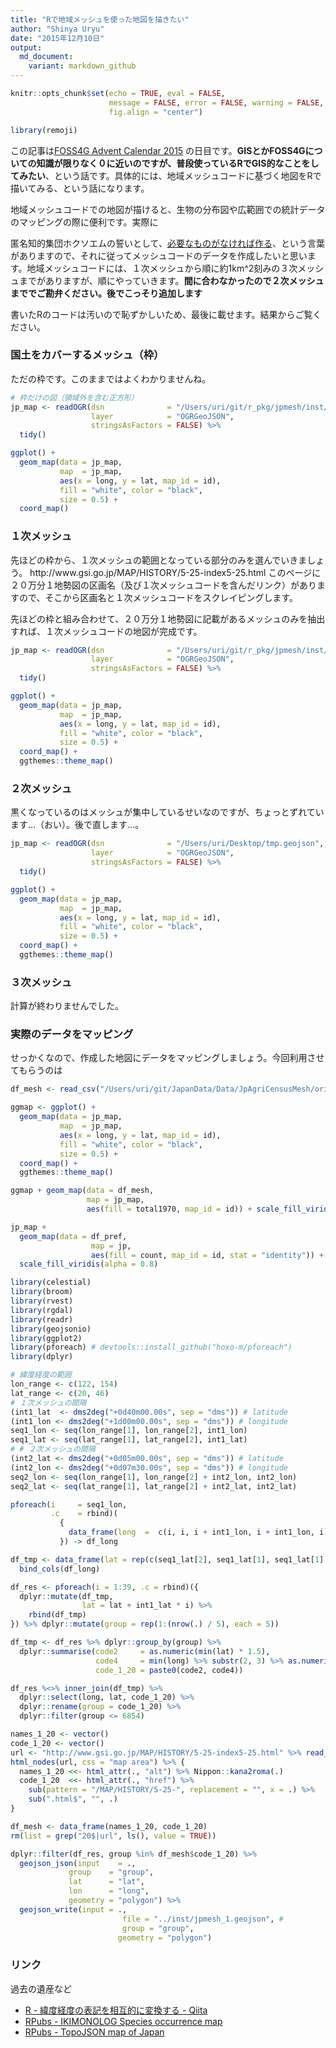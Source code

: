 ```yaml
---
title: "Rで地域メッシュを使った地図を描きたい"
author: "Shinya Uryu"
date: "2015年12月10日"
output: 
  md_document:
    variant: markdown_github
---
```


```r
knitr::opts_chunk$set(echo = TRUE, eval = FALSE, 
                      message = FALSE, error = FALSE, warning = FALSE,
                      fig.align = "center")
```

```r
library(remoji)
```

この記事は[FOSS4G Advent Calendar 2015](https://qiita.com/advent-calendar/2015/foss4g) の日目です。**GISとかFOSS4Gについての知識が限りなく０に近いのですが、普段使っているRでGIS的なことをしてみたい**、という話です。具体的には、<span class = "hlt_bf">地域メッシュコードに基づく地図をRで描いてみる</span>、という話になります。

地域メッシュコードでの地図が描けると、生物の分布図や広範囲での統計データのマッピングの際に便利です。実際に

匿名知的集団ホクソエムの誓いとして、[必要なものがなければ作る](https://twitter.com/dichika/status/667724714442293248)、という言葉がありますので、それに従ってメッシュコードのデータを作成したいと思います。地域メッシュコードには、１次メッシュから順に約1km^2刻みの３次メッシュまでがありますが、順にやっていきます。**間に合わなかったので２次メッシュまででご勘弁ください。後でこっそり追加します**

書いたRのコードは汚いので恥ずかしいため、最後に載せます。結果からご覧ください。

### 国土をカバーするメッシュ（枠）

ただの枠です。このままではよくわかりませんね。

```r
# 枠だけの図（領域外を含む正方形）
jp_map <- readOGR(dsn              = "/Users/uri/git/r_pkg/jpmesh/inst/jpmesh_1_sq_range.geojson",
                  layer            = "OGRGeoJSON",
                  stringsAsFactors = FALSE) %>% 
  tidy()

ggplot() + 
  geom_map(data = jp_map, 
           map  = jp_map,
           aes(x = long, y = lat, map_id = id), 
           fill = "white", color = "black",
           size = 0.5) + 
  coord_map()
```


### １次メッシュ

先ほどの枠から、１次メッシュの範囲となっている部分のみを選んでいきましょう。 http://www.gsi.go.jp/MAP/HISTORY/5-25-index5-25.html このページに２０万分１地勢図の区画名（及び１次メッシュコードを含んだリンク）がありますので、そこから区画名と１次メッシュコードをスクレイピングします。

先ほどの枠と組み合わせて、２０万分１地勢図に記載があるメッシュのみを抽出すれば、１次メッシュコードの地図が完成です。

```r
jp_map <- readOGR(dsn              = "/Users/uri/git/r_pkg/jpmesh/inst/jpmesh_1.geojson",
                  layer            = "OGRGeoJSON",
                  stringsAsFactors = FALSE) %>% 
  tidy()

ggplot() + 
  geom_map(data = jp_map, 
           map  = jp_map,
           aes(x = long, y = lat, map_id = id), 
           fill = "white", color = "black",
           size = 0.5) + 
  coord_map() +
  ggthemes::theme_map()
```

### ２次メッシュ

黒くなっているのはメッシュが集中しているせいなのですが、ちょっとずれています...（おい）。後で直します...。

```r
jp_map <- readOGR(dsn              = "/Users/uri/Desktop/tmp.geojson",
                  layer            = "OGRGeoJSON",
                  stringsAsFactors = FALSE) %>% 
  tidy()

ggplot() + 
  geom_map(data = jp_map, 
           map  = jp_map,
           aes(x = long, y = lat, map_id = id), 
           fill = "white", color = "black",
           size = 0.5) + 
  coord_map() +
  ggthemes::theme_map()
```

### ３次メッシュ

計算が終わりませんでした。

### 実際のデータをマッピング

せっかくなので、作成した地図にデータをマッピングしましょう。今回利用させてもらうのは

```r
df_mesh <- read_csv("/Users/uri/git/JapanData/Data/JpAgriCensusMesh/original/Agricultural mesh dataset in Japan2nd.csv")

ggmap <- ggplot() + 
  geom_map(data = jp_map, 
           map  = jp_map,
           aes(x = long, y = lat, map_id = id), 
           fill = "white", color = "black",
           size = 0.5) + 
  coord_map() +
  ggthemes::theme_map()

ggmap + geom_map(data = df_mesh,
                 map = jp_map,
                 aes(fill = total1970, map_id = id)) + scale_fill_viridis(alpha = 0.8)

jp_map + 
  geom_map(data = df_pref, 
                  map = jp,
                  aes(fill = count, map_id = id, stat = "identity")) +
  scale_fill_viridis(alpha = 0.8)
```

```r
library(celestial)
library(broom)
library(rvest)
library(rgdal)
library(readr)
library(geojsonio)
library(ggplot2)
library(pforeach) # devtools::install_github("hoxo-m/pforeach")
library(dplyr)
```

```r
# 緯度経度の範囲
lon_range <- c(122, 154)
lat_range <- c(20, 46)
# １次メッシュの間隔
(int1_lat  <- dms2deg("+0d40m00.00s", sep = "dms")) # latitude
(int1_lon <- dms2deg("+1d00m00.00s", sep = "dms")) # longitude
seq1_lon <- seq(lon_range[1], lon_range[2], int1_lon)
seq1_lat <- seq(lat_range[1], lat_range[2], int1_lat)
# # ２次メッシュの間隔
(int2_lat <- dms2deg("+0d05m00.00s", sep = "dms")) # latitude
(int2_lon <- dms2deg("+0d07m30.00s", sep = "dms")) # longitude
seq2_lon <- seq(lon_range[1], lon_range[2] + int2_lon, int2_lon)
seq2_lat <- seq(lat_range[1], lat_range[2] + int2_lat, int2_lat)
```

```r
pforeach(i     = seq1_lon,
         .c    = rbind)(
           {
             data_frame(long  =  c(i, i, i + int1_lon, i + int1_lon, i))
           }) -> df_long

df_tmp <- data_frame(lat = rep(c(seq1_lat[2], seq1_lat[1], seq1_lat[1], seq1_lat[2], seq1_lat[2]), length(seq1_lon))) %>% 
  bind_cols(df_long)

df_res <- pforeach(i = 1:39, .c = rbind)({
  dplyr::mutate(df_tmp, 
                lat = lat + int1_lat * i) %>% 
    rbind(df_tmp)
}) %>% dplyr::mutate(group = rep(1:(nrow(.) / 5), each = 5))

df_tmp <- df_res %>% dplyr::group_by(group) %>% 
  dplyr::summarise(code2     = as.numeric(min(lat) * 1.5),
                   code4     = min(long) %>% substr(2, 3) %>% as.numeric(),
                   code_1_20 = paste0(code2, code4))

df_res %<>% inner_join(df_tmp) %>% 
  dplyr::select(long, lat, code_1_20) %>% 
  dplyr::rename(group = code_1_20) %>% 
  dplyr::filter(group <= 6854)
```

```r
names_1_20 <- vector()
code_1_20 <- vector()
url <- "http://www.gsi.go.jp/MAP/HISTORY/5-25-index5-25.html" %>% read_html()
html_nodes(url, css = "map area") %>% {
  names_1_20 <<- html_attr(., "alt") %>% Nippon::kana2roma(.)
  code_1_20  <<- html_attr(., "href") %>% 
    sub(pattern = "/MAP/HISTORY/5-25-", replacement = "", x = .) %>% 
    sub(".html$", "", .)
}

df_mesh <- data_frame(names_1_20, code_1_20)
rm(list = grep("20$|url", ls(), value = TRUE))

dplyr::filter(df_res, group %in% df_mesh$code_1_20) %>% 
  geojson_json(input    = ., 
             group    = "group", 
             lat      = "lat", 
             lon      = "long", 
             geometry = "polygon") %>%
  geojson_write(input = .,
                         file = "../inst/jpmesh_1.geojson", # 
                         group = "group",
                        geometry = "polygon")
```

### リンク

過去の遺産など

* [R - 緯度経度の表記を相互的に変換する - Qiita](http://qiita.com/uri/items/782753eb9113d908b2dc)
* [RPubs - IKIMONOLOG Species occurrence map](http://rpubs.com/uri-sy/ikilog)
* [RPubs - TopoJSON map of Japan](http://rpubs.com/uri-sy/japan_geojson_map)

